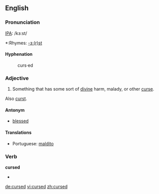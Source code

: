 ==English==
===Pronunciation===
[[IPA]]: /kɜ:st/
*:Rhymes: [[Rhymes:English:-ɜː(r)st|-ɜː(r)st]]

====Hyphenation====
:curs·ed

===Adjective===
{{en-adj}}

# Something that has some sort of [[divine]] harm, malady, or other [[curse]].

Also [[curst]].

====Antonym====
*[[blessed]]

====Translations====
{{top}}
*Portuguese: [[maldito]]
{{mid}}
{{bottom}}

===Verb===
'''cursed'''
* {{past participle of|curse}}

[[de:cursed]]
[[vi:cursed]]
[[zh:cursed]]
